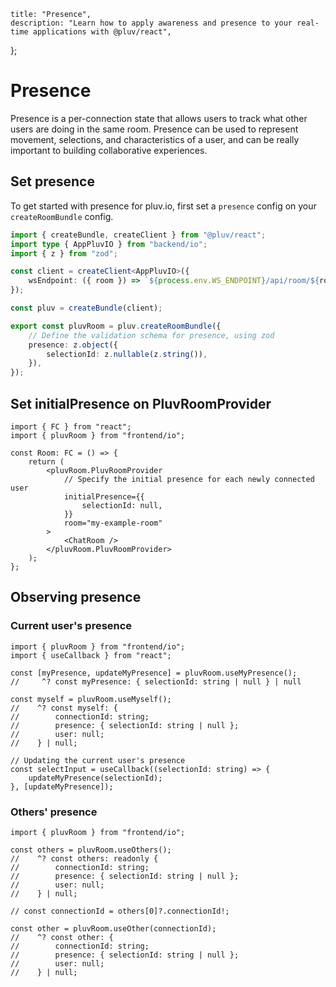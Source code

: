     title: "Presence",
    description: "Learn how to apply awareness and presence to your real-time applications with @pluv/react",
};

# Presence

Presence is a per-connection state that allows users to track what other users are doing in the same room. Presence can be used to represent movement, selections, and characteristics of a user, and can be really important to building collaborative experiences.

## Set presence

To get started with presence for pluv.io, first set a `presence` config on your `createRoomBundle` config.

```ts
import { createBundle, createClient } from "@pluv/react";
import type { AppPluvIO } from "backend/io";
import { z } from "zod";

const client = createClient<AppPluvIO>({
    wsEndpoint: ({ room }) => `${process.env.WS_ENDPOINT}/api/room/${room}`,
});

const pluv = createBundle(client);

export const pluvRoom = pluv.createRoomBundle({
    // Define the validation schema for presence, using zod
    presence: z.object({
        selectionId: z.nullable(z.string()),
    }),
});
```

## Set initialPresence on PluvRoomProvider

```tsx
import { FC } from "react";
import { pluvRoom } from "frontend/io";

const Room: FC = () => {
    return (
        <pluvRoom.PluvRoomProvider
            // Specify the initial presence for each newly connected user
            initialPresence={{
                selectionId: null,
            }}
            room="my-example-room"
        >
            <ChatRoom />
        </pluvRoom.PluvRoomProvider>
    );
};
```

## Observing presence

### Current user's presence

```tsx
import { pluvRoom } from "frontend/io";
import { useCallback } from "react";

const [myPresence, updateMyPresence] = pluvRoom.useMyPresence();
//     ^? const myPresence: { selectionId: string | null } | null

const myself = pluvRoom.useMyself();
//    ^? const myself: {
//        connectionId: string;
//        presence: { selectionId: string | null };
//        user: null;
//    } | null;

// Updating the current user's presence
const selectInput = useCallback((selectionId: string) => {
    updateMyPresence(selectionId);
}, [updateMyPresence]);
```

### Others' presence

```tsx
import { pluvRoom } from "frontend/io";

const others = pluvRoom.useOthers();
//    ^? const others: readonly {
//        connectionId: string;
//        presence: { selectionId: string | null };
//        user: null;
//    } | null;

// const connectionId = others[0]?.connectionId!;

const other = pluvRoom.useOther(connectionId);
//    ^? const other: {
//        connectionId: string;
//        presence: { selectionId: string | null };
//        user: null;
//    } | null;
```
